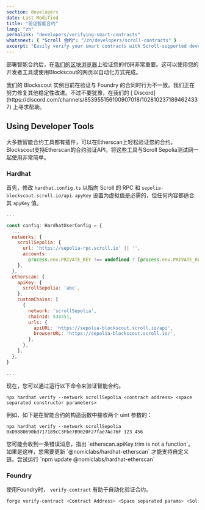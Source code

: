 ```yaml
---
section: developers
date: Last Modified
title: "验证智能合约"
lang: "zh"
permalink: "developers/verifying-smart-contracts"
whatsnext: { "Scroll 合约": "/zh/developers/scroll-contracts" }
excerpt: "Easily verify your smart contracts with Scroll-supported developer tooling or the Blockscout Web API"
---
```



部署智能合约后，在[我们的区块浏览器](https://sepolia-blockscout.scroll.io/)上验证您的代码非常重要。这可以使用您的开发者工具或使用Blockscout的网页以自动化方式完成。

<Aside type="danger" title="警告">
  我们的 Blockscout 实例目前在验证与 Foundry 的合同时行为不一致。我们正在努力修复其他稳定性改进。不过不要犹豫，在我们的 [
  Discord](https://discord.com/channels/853955156100907018/1028102371894624337) 上寻求帮助。
</Aside>

## Using Developer Tools

大多数智能合约工具都有插件，可以在Etherscan上轻松验证您的合约。Blockscout支持Etherscan的合约验证API，将这些工具与Scroll Sepolia测试网一起使用非常简单。

### Hardhat

首先，修改 `hardhat.config.ts` 以指向 Scroll 的 RPC 和 `sepolia-blockscout.scroll.io/api`. `apyKey` 设置为虚拟值是必需的，但任何内容都适合其 `apyKey` 值。

```javascript
...

const config: HardhatUserConfig = {
  ...
  networks: {
    scrollSepolia: {
      url: 'https://sepolia-rpc.scroll.io' || '',
      accounts:
        process.env.PRIVATE_KEY !== undefined ? [process.env.PRIVATE_KEY] : [],
    },
  },
  etherscan: {
    apiKey: {
      scrollSepolia: 'abc',
    },
    customChains: [
      {
        network: 'scrollSepolia',
        chainId: 534351,
        urls: {
          apiURL: 'https://sepolia-blockscout.scroll.io/api',
          browserURL: 'https://sepolia-blockscout.scroll.io/',
        },
      },
    ],
  },
}

...
```

现在，您可以通过运行以下命令来验证智能合约。

```solidity
npx hardhat verify --network scrollSepolia <contract address> <space separated constructor parameters>
```

例如，如下是在智能合约的构造函数中接收两个 uint 参数的：

```solidity
npx hardhat verify --network scrollSepolia 0xD9880690bd717189cC3Fbe7B9020F27fae7Ac76F 123 456
```

<Aside type="danger" title="警告">
  您可能会收到一条错误消息，指出 `etherscan.apiKey.trim is not a function`。如果是这样，您需要更新
  `@nomiclabs/hardhat-etherscan` 才能支持自定义链。尝试运行 `npm update
  @nomiclabs/hardhat-etherscan`
</Aside>

### Foundry

使用Foundry时， `verify-contract` 有助于自动化验证合约。

```bash
forge verify-contract <Contract Address> <Space separated params> <Solidity file>:<Contract name> --chain-id 534351 --verifier-url <https://sepolia-blockscout.scroll.io/api> --verifier blockscout
```
